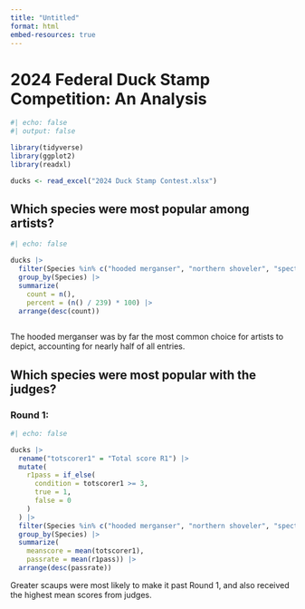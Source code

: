 ```yaml
---
title: "Untitled"
format: html
embed-resources: true
---
```


# 2024 Federal Duck Stamp Competition: An Analysis

```r
#| echo: false
#| output: false

library(tidyverse)
library(ggplot2)
library(readxl)

ducks <- read_excel("2024 Duck Stamp Contest.xlsx")
```

## Which species were most popular among artists?

```r
#| echo: false

ducks |>
  filter(Species %in% c("hooded merganser", "northern shoveler", "spectacled eider", "brant", "greater scaup")) |>
  group_by(Species) |>
  summarize(
    count = n(),
    percent = (n() / 239) * 100) |>
  arrange(desc(count))
  

```
The hooded merganser was by far the most common choice for artists to depict, accounting for nearly half of all entries.

## Which species were most popular with the judges?

### Round 1:

```r
#| echo: false

ducks |>
  rename("totscorer1" = "Total score R1") |>
  mutate(
    r1pass = if_else(
      condition = totscorer1 >= 3,
      true = 1,
      false = 0
    )
  ) |>
  filter(Species %in% c("hooded merganser", "northern shoveler", "spectacled eider", "brant", "greater scaup")) |>
  group_by(Species) |>
  summarize(
    meanscore = mean(totscorer1), 
    passrate = mean(r1pass)) |>
  arrange(desc(passrate))

```
Greater scaups were most likely to make it past Round 1, and also received the highest mean scores from judges.